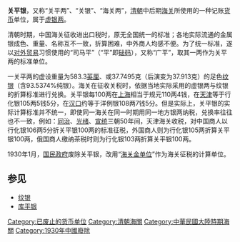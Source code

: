 '''关平银'''，又称“关平两”、“关银”、“海关两”，[[清朝|清朝]]中后期[[海关|海关]]所使用的一种记账[[货币|货币]]单位，属于[[虚银两|虚银两]]。

清朝时期，中国海关征收进出口税时，原无全国统一的标准；各地实际流通的金属银成色、重量、名称互不一致，折算困难，中外商人均感不便。为了统一标准，遂以[[对外贸易|对外贸易]]习惯使用的“司马平”（“平”即[[砝码|砝码]]），又称“广平”，取其一两作为关平两的标准单位。

一关平两的虚设重量为583.3[[英厘|英厘]]、或37.7495克（后演变为37.913克）的足色[[纹银|纹银]]（含93.5374%纯银）。海关在征收关税时，依据当地实际采用的虚银两与纹银的折算标准进行兑换。关平银每100两在[[上海|上海]]相当于规元110两4钱，在[[天津|天津]]等于行化银105两5钱5分，在[[汉口|汉口]]约等于洋例银108两7钱5分。但是实际上，关平银的实际计算标准并不统一，即使同一海关在同一时期用同一地方银两纳税，兑换率往往也不一致，例如：[[同治|同治]]、[[光绪|光绪]]、[[宣统|宣统]]三朝50年间，天津海关收税，对中国商人以行化银106两5分折关平银100两的标准征税，外国商人则为行化银105两折算关平银100两，俄国商人缴纳茶税时则为行化银103两折算关平银100两。

1930年1月，[[国民政府|国民政府]]废除关平银，改用“[[海关金单位|海关金单位]]”作为海关征税的计算单位。

==参见==
*[[纹银|纹银]]
*[[库平银|库平银]]
{{Money-stub}}

[[Category:已废止的货币单位|Category:已废止的货币单位]]
[[Category:清朝海關|Category:清朝海關]]
[[Category:中華民國大陸時期海關|Category:中華民國大陸時期海關]]
[[Category:1930年中國廢除|Category:1930年中國廢除]]